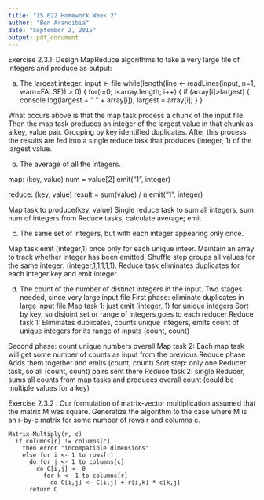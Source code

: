 ```yaml
---
title: "IS 622 Homework Week 2"
author: "Ben Arancibia"
date: "September 2, 2015"
output: pdf_document
---
```


Exercise 2.3.1: Design MapReduce algorithms to take a very large file of integers and produce as output:

(a) The largest integer.
input <- file
while(length(line <- readLines(input, n=1, warn=FALSE)) > 0) {
for(i=0; i<array.length; i++) {
    if (array[i]>largest) {
        console.log(largest + " " + array[i]);
        largest = array[i];
    }
}

What occurs above is that the map task process a chunk of the input file. Then the map task produces an integer of the largest value in that chunk as a key, value pair. Grouping by key identified duplicates. After this process the results are fed into a single reduce task that produces (integer, 1) of the largest value.

(b) The average of all the integers.

map: (key, value)
  num = value[2]
  emit("1", integer)
  
  reduce: (key, value)
  result = sum(value) / n
  emit("1", integer)
  
Map task to produce(key, value)
Single reduce task to sum all integers, sum num of integers from Reduce tasks, calculate average; emit

(c) The same set of integers, but with each integer appearing only once. 

Map task emit (integer,1) once only for each unique inteer. Maintain an array to track whether integer has been emitted. Shuffle step groups all values for the same integer: (integer,1,1,1,1,1). Reduce task eliminates duplicates for each integer key and emit integer.

(d) The count of the number of distinct integers in the input.
Two stages needed, since very large input file
  First phase: eliminate duplicates in large input file
      Map task 1: just emit (integer, 1) for unique integers
      Sort by key, so disjoint set or range of integers goes to each reducer
      Reduce task 1: Eliminates duplicates, counts unique integers, emits count of unique integers for its range of inputs (count, count)

  Second phase: count unique numbers overall
    Map task 2: Each map task will get some number of counts as input from the previous Reduce phase
    Adds them together and emits (count, count)
    Sort step: only one Reducer task, so all (count, count) pairs sent there
    Reduce task 2: single Reducer, sums all counts from map tasks and produces overall count (could be multiple values for a key) 


Exercise 2.3.2 : Our formulation of matrix-vector multiplication assumed that the matrix M was square. Generalize the algorithm to the case where M is an r-by-c matrix for some number of rows r and columns c.

```
Matrix-Multiply(r, c)
  if columns[r] != columns[c]
    then error "incompatible dimensions"
    else for i <- 1 to rows[r]
      do for j <- 1 to columns[c]
        do C[i,j] <- 0
          for k <- 1 to columns[r]
            do C[i,j] <- C[i,j] + r[i,k] * c[k,j]
      return C
```

